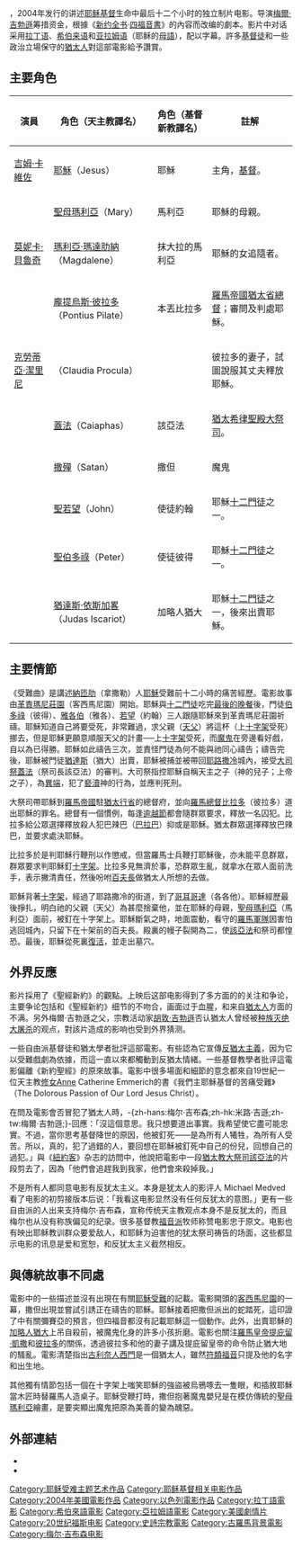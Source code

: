 {{noteTA
|T=zh-hans:耶稣受难记;zh-hk:受難曲 (電影);zh-tw:受難記：最後的激情;
|1=zh-hans:耶稣受难记;zh-hk:受難曲;zh-tw:受難記：最後的激情;
|2=zh-hans:梅尔·吉布森;zh-hk:米路·吉遜;zh-tw:梅爾·吉勃遜;
}}
{{Infobox Film
| name                = 受難曲
| original_name       = ''The Passion of the Christ''
| image               = Thepassionposterface-1-.jpg
| director            = [[梅爾·吉勃遜|梅爾·吉勃遜]]
| producer            = {{link-en|布魯斯·戴維|Bruce Davey}}<br />梅爾·吉勃遜<br />{{link-en|史蒂芬·麥克威提|Stephen McEveety}}<br />安佐·西斯蒂（Enzo Sisti）
| writer              = {{link-en|貝內迪克特·斐茲傑惹|Benedict Fitzgerald}}<br />梅爾·吉勃遜<br />{{link-en|威廉·富爾科|William Fulco}}{{small|（翻譯）}}
| based_on            = [[新約聖經|新約聖經]]中的[[耶穌受難|耶穌受難]]
| starring            = [[吉姆·卡維佐|吉姆·卡維佐]]<br />[[克勞蒂亞·潔里尼|克勞蒂亞·潔里尼]]<br />[[莫妮卡·貝魯奇|莫妮卡·貝魯奇]]<br />{{link-en|美亞·莫根絲坦|Maia Morgenstern}}<br />{{link-en|賽吉奧·魯比尼|Sergio Rubini}}
| music               = {{link-en|約翰·戴柏尼|John Debney}}
| cinematography      = {{link-en|凱萊布·丹斯切爾|Caleb Deschanel}}
| editing             = {{link-en|約翰·懷特（剪輯）|John Wright (film editor)|約翰·懷特}}
| distributor         = Icon Entertainment（英國、澳大利亞）<br />Newmarket Films（美國）<br />Equinox Films（加拿大）<br />[[二十世紀福斯|二十世紀福斯]]（台灣、阿根廷、新加坡、巴西）
| production_company = {{link-en|艾肯影業|Icon Productions}}
| released            = 2004年2月25日（美國）<br />2004年4月1日（香港）
| runtime             = 126分鐘
| country             = {{USA}}
| language            = [[拉丁語|拉丁語]]<br />[[希伯來語|希伯來語]]<br />[[亞拉姆語|亞拉姆語]]
| budget              = 3000萬美元
| gross               = $370,782,930（美國）<br />HK$15,165,499（香港）<br />$611,899,420（全球）
| cn_name             = 耶稣受难记
| hk_name             = 受難曲
| tw_name             = 受難記：最後的激情
| imdb_id             = 0335345
| amg_id              = 1:290960
}}

{{作品名稱|name=''The Passion of the Christ''|hk=受難曲|tw=受難記：最後的激情|cn=耶稣受难记}}，2004年发行的讲述[[耶稣基督|耶稣基督]]生命中最后十二个小时的独立制片电影。导演[[梅爾·吉勃遜|梅爾·吉勃遜]]筹措资金，根據《[[新约全书|新约全书]]·[[四福音書|四福音書]]》的內容而改编的劇本。影片中对话采用[[拉丁语|拉丁语]]、[[希伯来语|希伯来语]]和[[亚拉姆语|亚拉姆语]]（耶稣的[[母語|母語]]），配以字幕。許多[[基督教|基督徒]]和一些政治立場保守的[[猶太人|猶太人]]對這部電影給予讚賞。

== 主要角色 ==
{| class="wikitable"
|-
! 演員 !! 角色（天主教譯名） !! 角色（基督新教譯名） !! 註解
|-
| [[吉姆·卡維佐|吉姆·卡維佐]] || [[耶穌|耶穌]]（Jesus） || 耶穌 || 主角，[[基督|基督]]。
|-
| {{link-en|美亞·莫根絲坦|Maia Morgenstern}} || [[馬利亞_(耶穌的母親)|聖母瑪利亞]]（Mary） || 馬利亞 || 耶穌的母親。
|-
| [[莫妮卡·貝魯奇|莫妮卡·貝魯奇]] || [[抹大拉的馬利亞|瑪利亞·瑪達肋納]]（Magdalene） || 抹大拉的馬利亞 || 耶穌的女追隨者。
|-
| {{link-en|克里斯多·夏帕夫|Hristo Shopov}} || [[彼拉多|龐提烏斯·彼拉多]]（Pontius Pilate） || 本丟比拉多 || [[羅馬帝國|羅馬帝國]][[羅馬總督|猶太省總督]]；審問及判處耶穌。
|-
| [[克勞蒂亞·潔里尼|克勞蒂亞·潔里尼]] || {{le|克勞迪婭|Pontius Pilate's wife}}（Claudia Procula） ||  || 彼拉多的妻子，試圖說服其丈夫釋放耶穌。
|-
| {{link-en|馬帝亞·史巴吉亞|Mattia Sbragia}} || [[該亞法|蓋法]]（Caiaphas） || 該亞法 || [[猶太|猶太]][[第二圣殿|希律聖殿]][[大祭司_(犹太教)|大祭司]]。
|-
| {{link-en|羅莎琳達·塞隆坦|Rosalinda Celentano}} || [[撒但|撒殫]]（Satan） || 撒但 || 魔鬼
|-
| {{link-en|克里斯多·吉可夫|Hristo Zhivkov}} || [[約翰_(使徒)|聖若望]]（John） || 使徒約翰 || 耶穌[[使徒_(基督教)|十二門徒]]之一。
|-
| {{link-en|法蘭西科·狄·維多|Francesco De Vito}} || [[彼得_(使徒)|聖伯多祿]]（Peter） || 使徒彼得 || 耶穌[[使徒_(基督教)|十二門徒]]之一。
|-
| {{link-en|盧卡·里奧奈洛|Luca Lionello}} || [[加略人猶大|猶達斯·依斯加畧]]（Judas Iscariot） || 加略人猶大 || 耶穌[[使徒_(基督教)|十二門徒]]之一，後來出賣耶穌。
|}

== 主要情節 ==
《受難曲》是講述[[拿撒勒|納匝肋]]（拿撒勒）人[[耶穌|耶穌]]受難前十二小時的痛苦經歷。電影故事由[[客西馬尼園|革責瑪尼莊園]]（客西馬尼園）開始。耶穌與[[十二門徒|十二門徒]]吃完[[最後的晚餐|最後的晚餐]]後，門徒[[伯多祿|伯多祿]]（彼得）、[[雅各_(西庇太的兒子)|雅各伯]]（雅各）、[[約翰_(使徒)|若望]]（約翰）三人跟隨耶穌來到革責瑪尼莊園祈禱。耶穌知道自己將要受死，非常難過，求父親（[[聖父|天父]]）將這杯（上[[十字架|十字架]]受死）挪去，但是耶穌更願意順服天父的計畫──上[[十字架|十字架]]受死，而[[魔鬼|魔鬼]]在旁邊看好戲，自以為已得勝。耶穌如此禱告三次，並責怪門徒為何不能與祂同心禱告；禱告完後，耶穌被門徒[[加略人猶大|猶達斯]]（猶大）出賣，耶穌被捕並被帶回[[耶路撒冷|耶路撒冷]]城內，接受[[該亞法|大司祭蓋法]]（祭司長該亞法）的審判。大司祭指控耶穌自稱天主之子（神的兒子；上帝之子），為[[異端|異端]]，犯了[[褻瀆|褻瀆]]神的行為，並應判死刑。

大祭司帶耶穌到[[羅馬帝國|羅馬帝國]]駐[[猶太行省|猶太行省]]的總督府，並向[[羅馬總督|羅馬總督]][[彼拉多|比拉多]]（彼拉多）道出耶穌的罪名。總督有一個慣例，每逢[[逾越節|逾越節]]都會隨群眾要求，釋放一名囚犯。比拉多給公眾選擇釋放殺人犯巴辣巴（[[巴拉巴|巴拉巴]]）抑或是耶穌。猶太群眾選擇釋放巴辣巴，並要求處決耶穌。

比拉多於是判耶穌行鞭刑以作懲戒，但當羅馬士兵鞭打耶穌後，亦未能平息群眾，群眾要求判耶穌釘[[十字架|十字架]]。比拉多見無濟於事，恐群眾生亂，就拿水在眾人面前洗手，表示撇清責任，然後吩咐[[百夫長|百夫長]]做猶太人所想的去做。

耶穌背著[[十字架|十字架]]，經過了耶路撒冷的街道，到了[[各各他|哥耳哥達]]（各各他）。耶穌經歷最後掙扎，明白祂的父親（天父）為甚麼捨棄他，並在耶穌的母親，[[聖母瑪利亞|聖母瑪利亞]]（馬利亞）面前，被釘在十字架上。耶穌斷氣之時，地面震動，看守的[[羅馬軍隊|羅馬軍隊]]因害怕逃回城內，只留下在十架前的百夫長。殿裏的幔子裂開為二，使[[該亞法|該亞法]]和祭司都惶恐。最後，耶穌從死裏[[復活|復活]]，並走出墓穴。

== 外界反應 ==
影片採用了《聖經新約》的觀點。上映后这部电影得到了多方面的的关注和争论，主要争论包括和《聖經新約》细节的不吻合，画面过于血腥，和来自[[猶太人|猶太人]]方面的不满。另外梅爾·吉勃遜之父，宗教活动家[[胡敦·吉勃遜|胡敦·吉勃遜]]否认猶太人曾经被[[猶太人大屠殺|种族灭绝大屠杀]]的观点，對該片造成的影响也受到外界猜测。

一些自由派基督徒和猶太學者批評這部電影。有些認為它宣傳[[反犹太主义|反猶太主義]]，因为它以受難戲劇為依據，而這一直以來都觸動到反猶太情緒。一些基督教學者批评這電影偏離《新約聖經》的原來故事。電影中很多場面和細節的意念都來自19世紀一位天主教[[修女|修女]]Anne Catherine Emmerich的書《我們主耶穌基督的苦痛受難》（The Dolorous Passion of Our Lord Jesus Christ）。

在問及電影會否冒犯了猶太人時，-{zh-hans:梅尔·吉布森;zh-hk:米路·吉遜;zh-tw:梅爾·吉勃遜;}-回應：「沒這個意思。我只想要道出事實。我希望使它盡可能忠實。不過，當你思考基督降世的原因，他被釘死——是為所有人犧牲，為所有人受苦。所以，真的，犯了過錯的人，要回想在耶穌被釘死中自己的份兒，回想自己的過犯。」與《[[紐約客|紐約客]]》杂志的訪問中，他說把電影中一段[[猶太教|猶太教]][[大祭司_(犹太教)|大祭司]][[該亞法|該亞法]]的片段剪去了，因為「他們會追趕我到我家，他們會來殺掉我。」

不是所有人都同意电影有反犹太主义。本身是犹太人的影评人 Michael Medved 看了电影的初剪接版本后说：「我看这电影显然没有任何反犹太的意图。」更有一些自由派的人出来支持梅尔·吉布森，宣称传统天主教观点本身不是反犹太的，而且梅尔也从没有称族偏见的纪录。很多基督教[[福音派|福音派]]牧师称赞电影忠于原文。电影也有映出耶稣教训群众要爱敌人，和耶稣为迫害他的犹太祭司祷告的场面，这些都显示电影的讯息是爱和宽恕，和反犹太主义截然相反。

==與傳統故事不同處==
電影中的一些描述並沒有出現在有關[[耶穌受難|耶穌受難]]的記載。電影開頭的[[客西馬尼園|客西馬尼園]]的一幕，撒但出現並嘗試引誘正在禱告的耶穌。耶穌接着把撒但派出的蛇踏死，這印證了{{cuv|創世記|3|15}}中有關彌賽亞的預言，但四福音都沒有記載耶穌這一個動作。此外，出賣耶穌的[[加略人猶大|加略人猶大]]上吊自殺前，被魔鬼化身的許多小孩折磨。電影也關注[[羅馬皇帝|羅馬皇帝]][[提庇留|提庇留·凱撒]]和[[彼拉多|彼拉多]]的關係，透過彼拉多和他的妻子講及提庇留皇帝的命令防止猶大地的騷亂。電影清楚指出[[古利奈人西門|古利奈人西門]]是一個猶太人，雖然[[对观福音|符類福音]]只提及他的名字和出生地。

其他獨有情節包括一個在十字架上嗤笑耶穌的強盜被烏鴉啄去一隻眼，和插敘耶穌當木匠時替羅馬人造桌子。耶穌受鞭打時，撒但抱著魔鬼嬰兒是在模仿傳統的[[聖母瑪利亞_(繪畫)|聖母瑪利亞]]繪畫，是要突顯出魔鬼把原為美善的變為醜惡。

== 外部連結 ==
* {{imdb title|id=0335345}}
* {{amg movie|id=1:290960}}

{{Authority control}}
{{DEFAULTSORT:Passion of the Christ,The}}
{{梅尔·吉布森的电影作品}}
[[Category:耶稣受难主题艺术作品|Category:耶稣受难主题艺术作品]]
[[Category:耶稣基督相关电影作品|Category:耶稣基督相关电影作品]]
[[Category:2004年美國電影作品|Category:2004年美國電影作品]]
[[Category:以色列電影作品|Category:以色列電影作品]]
[[Category:拉丁語電影|Category:拉丁語電影]]
[[Category:希伯來語電影|Category:希伯來語電影]]
[[Category:亞拉姆語電影|Category:亞拉姆語電影]]
[[Category:美國劇情片|Category:美國劇情片]]
[[Category:20世纪福斯电影|Category:20世纪福斯电影]]
[[Category:史詩宗教電影|Category:史詩宗教電影]]
[[Category:古羅馬背景電影|Category:古羅馬背景電影]]
[[Category:梅尔·吉布森电影|Category:梅尔·吉布森电影]]